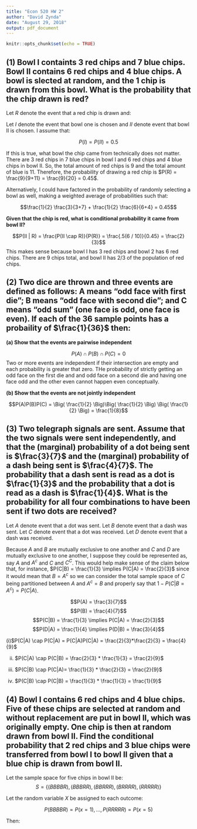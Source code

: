 ---
title: "Econ 520 HW 2"
author: "David Zynda"
date: "August 29, 2018"
output: pdf_document
---

```{r setup, include=FALSE}
knitr::opts_chunk$set(echo = TRUE)
```

## (1) Bowl I containts 3 red chips and 7 blue chips. Bowl II contains 6 red chips and 4 blue chips. A bowl is slected at random, and the 1 chip is drawn from this bowl. What is the probability that the chip drawn is red? 


Let $R$ denote the event that a red chip is drawn and: 


Let $I$ denote the event that bowl one is chosen and $II$ denote event that bowl II is chosen. I assume that:

$$P(I) = P(II) = 0.5$$

If this is true, what bowl the chip came from technically does not matter. There are 3 red chips in 7 blue chips in bowl I and 6 red chips and 4 blue chips in bowl II. So, the total amount of red chips is 9 and the total amount of blue is 11. Therefore, the probability of drawing a red chip is $P(R) = \frac{9}{9+11} = \frac{9}{20} = 0.45$.

Alternatively, I could have factored in the probability of randomly selecting a bowl as well, making a weighted average of probabilities such that:

$$\frac{1}{2} \frac{3}{3+7} + \frac{1}{2} \frac{6}{6+4} = 0.45$$


__Given that the chip is red, what is conditional probability it came from bowl II?__


$$P(II | R) = \frac{P(II \cap R)}{P(R)} = \frac{.5(6 / 10)}{0.45} = \frac{2}{3}$$
This makes sense because bowl I has 3 red chips and bowl 2 has 6 red chips. There are 9 chips total, and bowl II has 2/3 of the population of red chips. 



## (2) Two dice are thrown and three events are defined as follows: A means "odd face with first die"; B means "odd face with second die"; and C means "odd sum" (one face is odd, one face is even). If each of the 36 sample points has a probaility of $\frac{1}{36}$ then:

__(a) Show that the events are pairwise independent__

$$P(A) \cap P(B) \cap P(C) = 0$$
Two or more events are independent if their intersection are empty and each probability is greater that zero. THe probability of strictly getting an odd face on the first die and and odd face on a second die and having one face odd and the other even cannot happen even conceptually. 

__(b) Show that the events are not jointly independent__

$$P(A)P(B)P(C) = \Big( \frac{1}{2} \Big)\Big( \frac{1}{2} \Big) \Big( \frac{1}{2} \Big) = \frac{1}{8}$$




## (3) Two telegraph signals are sent. Assume that the two signals were sent independently, and that the (marginal) probability of a dot being sent is $\frac{3}{7}$ and the (marginal) probability of a dash being sent is $\frac{4}{7}$. The probability that a dash sent is read as a dot is $\frac{1}{3}$ and the probability that a dot is read as a dash is $\frac{1}{4}$. What is the probability for all four combinations to have been sent if two dots are received?

Let $A$ denote event that a dot was sent. 
Let $B$ denote event that a dash was sent. 
Let $C$ denote event that a dot was received. 
Let $D$ denote event that a dash was received. 

Because $A$ and $B$ are mutually exclusive to one another and $C$ and $D$ are mutually exclusive to one another, I suppose they could be represented as, say $A$ and $A^c$ and $C$ and $C^C$. This would help make sense of the claim below that, for instance, $P(C|B) = \frac{1}{3} \implies P(C|A) = \frac{2}{3}$ since it would mean that $B = A^c$ so we can consider the total sample space of $C$ being partitioned between $A$ and $A^c = B$ and properly say that $1 - P(C|B=A^c) = P(C|A)$. 

$$P(A) = \frac{3}{7}$$
$$P(B) = \frac{4}{7}$$
$$P(C|B) = \frac{1}{3} \implies P(C|A) = \frac{2}{3}$$
$$P(D|A) = \frac{1}{4} \implies P(D|B) = \frac{3}{4}$$

(i)$P(C|A) \cap P(C|A) = P(C|A)P(C|A) = \frac{2}{3}*\frac{2}{3} = \frac{4}{9}$


(ii) $P(C|A) \cap P(C|B) = \frac{2}{3} * \frac{1}{3} = \frac{2}{9}$


(iii) $P(C|B) \cap  P(C|A)= \frac{1}{3} * \frac{2}{3}   = \frac{2}{9}$


(iv)  $P(C|B) \cap P(C|B) = \frac{1}{3} * \frac{1}{3} = \frac{1}{9}$



## (4) Bowl I contains 6 red chips and 4 blue chips. Five of these chips are selected at random and without replacement are put in bowl II, which was originally empty. One chip is then at random drawn from bowl II. Find the conditional probability that 2 red chips and 3 blue chips were transferred from bowl I to bowl II given that a blue chip is drawn from bowl II. 

Let the sample space for five chips in bowl II be:
$$S = \{(BBBBR), (BBBRR), (BBRRR), (BRRRR), (RRRRR)\}$$


Let the random variable $X$ be assigned to each outcome:

$$P(BBBBR) = P(x=1),..., P(RRRRR) = P(x=5)$$


Then:

















